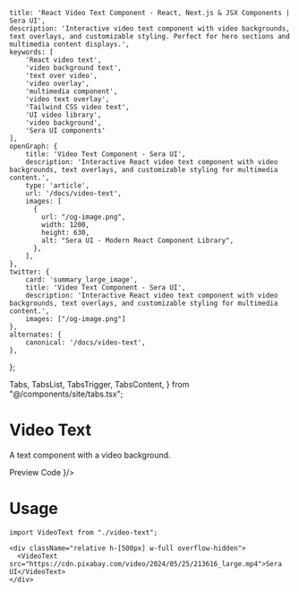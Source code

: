     title: 'React Video Text Component - React, Next.js & JSX Components | Sera UI',
    description: 'Interactive video text component with video backgrounds, text overlays, and customizable styling. Perfect for hero sections and multimedia content displays.',
    keywords: [
        'React video text',
        'video background text',
        'text over video',
        'video overlay',
        'multimedia component',
        'video text overlay',
        'Tailwind CSS video text',
        'UI video library',
        'video background',
        'Sera UI components'
    ],
    openGraph: {
        title: 'Video Text Component - Sera UI',
        description: 'Interactive React video text component with video backgrounds, text overlays, and customizable styling for multimedia content.',
        type: 'article',
        url: '/docs/video-text',
        images: [
          {
            url: "/og-image.png",
            width: 1200,
            height: 630,
            alt: "Sera UI - Modern React Component Library",
          },
        ],
    },
    twitter: {
        card: 'summary_large_image',
        title: 'Video Text Component - Sera UI',
        description: 'Interactive React video text component with video backgrounds, text overlays, and customizable styling for multimedia content.',
        images: ["/og-image.png"]
    },
    alternates: {
        canonical: '/docs/video-text',
    },
};

  Tabs,
  TabsList,
  TabsTrigger,
  TabsContent,
} from "@/components/site/tabs.tsx";


# Video Text <AI dir="left"/>
A text component with a video background.

<Tabs defaultValue="preview" className="">
  <TabsList>
    <TabsTrigger value="preview">Preview</TabsTrigger>
    <TabsTrigger value="code">Code</TabsTrigger>
  </TabsList>
  <TabsContent value="preview">
    <ComponentRenderer component={<Videotext />}/>
  </TabsContent>
  <TabsContent value="code">
    <CodeBlock filePath="src/app/docs/video-text/video-text.tsx" />
  </TabsContent>
</Tabs>


# Usage
```tsx
import VideoText from "./video-text";
```

```tsx
<div className="relative h-[500px] w-full overflow-hidden">
  <VideoText src="https://cdn.pixabay.com/video/2024/05/25/213616_large.mp4">Sera UI</VideoText>
</div>
```

